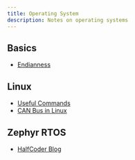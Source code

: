 ```yaml
---
title: Operating System
description: Notes on operating systems
---
```


## Basics

* [Endianness](/tech-notes/system/os/endianness)

## Linux

* [Useful Commands](/tech-notes/system/linux/command)
* [CAN Bus in Linux](/tech-notes/system/linux/canbus)

## Zephyr RTOS

* [HalfCoder Blog](https://lgl88911.github.io/)